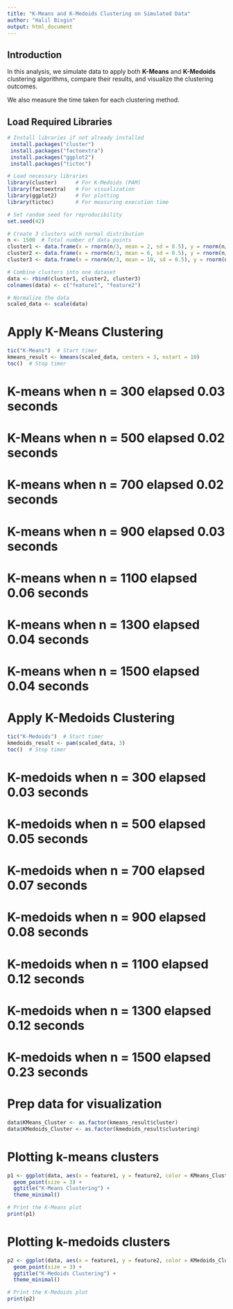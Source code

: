 ---
title: "K-Means and K-Medoids Clustering on Simulated Data"
author: "Halil Bisgin"
output: html_document
---

## Introduction

In this analysis, we simulate data to apply both **K-Means** and **K-Medoids** clustering algorithms, compare their results, and visualize the clustering outcomes.

We also measure the time taken for each clustering method.

## Load Required Libraries

```{r setup, message=FALSE, warning=FALSE}
# Install libraries if not already installed
 install.packages("cluster")
 install.packages("factoextra")
 install.packages("ggplot2")
 install.packages("tictoc")

# Load necessary libraries
library(cluster)      # For K-Medoids (PAM)
library(factoextra)   # For visualization
library(ggplot2)      # For plotting
library(tictoc)       # For measuring execution time
```

```{r data prep}
# Set random seed for reproducibility
set.seed(42)

# Create 3 clusters with normal distribution
n <- 1500  # Total number of data points
cluster1 <- data.frame(x = rnorm(n/3, mean = 2, sd = 0.5), y = rnorm(n/3, mean = 2, sd = 0.5))
cluster2 <- data.frame(x = rnorm(n/3, mean = 6, sd = 0.5), y = rnorm(n/3, mean = 6, sd = 0.5))
cluster3 <- data.frame(x = rnorm(n/3, mean = 10, sd = 0.5), y = rnorm(n/3, mean = 2, sd = 0.5))

# Combine clusters into one dataset
data <- rbind(cluster1, cluster2, cluster3)
colnames(data) <- c("feature1", "feature2")

# Normalize the data
scaled_data <- scale(data)

```
# Apply K-Means Clustering

```{r k-means}
tic("K-Means")  # Start timer
kmeans_result <- kmeans(scaled_data, centers = 3, nstart = 10)
toc()  # Stop timer
```
# K-means when n = 300 elapsed 0.03 seconds
# K-Means when n = 500 elapsed 0.02 seconds
# K-means when n = 700 elapsed 0.02 seconds
# K-means when n = 900 elapsed 0.03 seconds
# K-means when n = 1100 elapsed 0.06 seconds
# K-means when n = 1300 elapsed 0.04 seconds
# K-means when n = 1500 elapsed 0.04 seconds

# Apply K-Medoids Clustering
```{r k-medoids}
tic("K-Medoids")  # Start timer
kmedoids_result <- pam(scaled_data, 3)
toc()  # Stop timer

```
# K-medoids when n = 300 elapsed 0.03 seconds
# K-medoids when n = 500 elapsed 0.05 seconds
# K-medoids when n = 700 elapsed 0.07 seconds
# K-medoids when n = 900 elapsed 0.08 seconds
# K-medoids when n = 1100 elapsed 0.12 seconds
# K-medoids when n = 1300 elapsed 0.12 seconds
# K-medoids when n = 1500 elapsed 0.23 seconds

# Prep data for visualization
```{r get memberships }
data$KMeans_Cluster <- as.factor(kmeans_result$cluster)
data$KMedoids_Cluster <- as.factor(kmedoids_result$clustering)
```

# Plotting k-means clusters
```{r vis kmeans}
p1 <- ggplot(data, aes(x = feature1, y = feature2, color = KMeans_Cluster)) +
  geom_point(size = 3) +
  ggtitle("K-Means Clustering") +
  theme_minimal()

# Print the K-Means plot
print(p1)
```

# Plotting k-medoids clusters
```{r kmedoids}
p2 <- ggplot(data, aes(x = feature1, y = feature2, color = KMedoids_Cluster)) +
  geom_point(size = 3) +
  ggtitle("K-Medoids Clustering") +
  theme_minimal()

# Print the K-Medoids plot
print(p2)
```